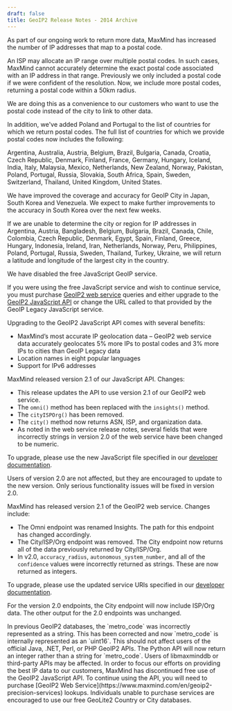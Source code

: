 ```yaml
---
draft: false
title: GeoIP2 Release Notes - 2014 Archive
---
```


<ReleaseNote date="2014-12-16" title="More IPs mapped to postal codes">
As part of our ongoing work to return more data, MaxMind has increased the
number of IP addresses that map to a postal code.

An ISP may allocate an IP range over multiple postal codes. In such cases,
MaxMind cannot accurately determine the exact postal code associated with an IP
address in that range. Previously we only included a postal code if we were
confident of the resolution. Now, we include more postal codes, returning a
postal code within a 50km radius.

We are doing this as a convenience to our customers who want to use the postal
code instead of the city to link to other data.

In addition, we've added Poland and Portugal to the list of countries for which
we return postal codes. The full list of countries for which we provide postal
codes now includes the following:

Argentina, Australia, Austria, Belgium, Brazil, Bulgaria, Canada, Croatia, Czech
Republic, Denmark, Finland, France, Germany, Hungary, Iceland, India, Italy,
Malaysia, Mexico, Netherlands, New Zealand, Norway, Pakistan, Poland, Portugal,
Russia, Slovakia, South Africa, Spain, Sweden, Switzerland, Thailand, United
Kingdom, United States.

</ReleaseNote>

<ReleaseNote date="2014-11-25" title="Improvements to accuracy in Japan, South Korea and Venezuela and change in lat/lon returned">
We have improved the coverage and accuracy for GeoIP City in Japan, South Korea
and Venezuela. We expect to make further improvements to the accuracy in South
Korea over the next few weeks.

If we are unable to determine the city or region for IP addresses in Argentina,
Austria, Bangladesh, Belgium, Bulgaria, Brazil, Canada, Chile, Colombia, Czech
Republic, Denmark, Egypt, Spain, Finland, Greece, Hungary, Indonesia, Ireland,
Iran, Netherlands, Norway, Peru, Philippines, Poland, Portugal, Russia, Sweden,
Thailand, Turkey, Ukraine, we will return a latitude and longitude of the
largest city in the country.

</ReleaseNote>

<ReleaseNote date="2014-11-19" title="Free JavaScript service discontinued">
We have disabled the free JavaScript GeoIP service.

If you were using the free JavaScript service and wish to continue service, you
must purchase
[GeoIP2 web service](https://www.maxmind.com/en/geoip2-precision-services)
queries and either upgrade to the
[GeoIP2 JavaScript API](/geoip/geolocate-an-ip/client-side-javascript) or change
the URL called to that provided by the GeoIP Legacy JavaScript service.

Upgrading to the GeoIP2 JavaScript API comes with several benefits:

- MaxMind’s most accurate IP geolocation data – GeoIP2 web service data
  accurately geolocates 5% more IPs to postal codes and 3% more IPs to cities
  than GeoIP Legacy data
- Location names in eight popular languages
- Support for IPv6 addresses

</ReleaseNote>

<ReleaseNote date="2014-07-18" title="GeoIP2 JavaScript v2.1">
MaxMind released version 2.1 of our JavaScript API. Changes:

- This release updates the API to use version 2.1 of our GeoIP2 web service.
- The `omni()` method has been replaced with the `insights()` method.
- The `cityISPOrg()` has been removed.
- The `city()` method now returns ASN, ISP, and organization data.
- As noted in the web service release notes, several fields that were
  incorrectly strings in version 2.0 of the web service have been changed to be
  numeric.

To upgrade, please use the new JavaScript file specified in our
[developer documentation](/geoip/geolocate-an-ip/client-side-javascript).

Users of version 2.0 are not affected, but they are encouraged to update to the
new version. Only serious functionality issues will be fixed in version 2.0.

</ReleaseNote>

<ReleaseNote date="2014-07-18" title="GeoIP2 Web Service v2.1">
MaxMind has released version 2.1 of the GeoIP2 web service. Changes
include:

- The Omni endpoint was renamed Insights. The path for this endpoint has changed
  accordingly.
- The City/ISP/Org endpoint was removed. The City endpoint now returns all of
  the data previously returned by City/ISP/Org.
- In v2.0, `accuracy_radius`, `autonomous_system_number`, and all of the
  `confidence` values were incorrectly returned as strings. These are now
  returned as integers.

To upgrade, please use the updated service URIs specified in our
[developer documentation](/geoip/docs/web-services/requests).

For the version 2.0 endpoints, the City endpoint will now include ISP/Org data.
The other output for the 2.0 endpoints was unchanged.

</ReleaseNote>

<ReleaseNote date="2014-04-01" title="Type Change to GeoIP2 Metro Code Field">
In previous GeoIP2 databases, the `metro_code` was incorrectly represented as a
string. This has been corrected and now `metro_code` is internally represented
as an `uint16`. This should not affect users of the official Java, .NET, Perl,
or PHP GeoIP2 APIs. The Python API will now return an integer rather than a
string for `metro_code`. Users of libmaxminddb or third-party APIs may be
affected.
</ReleaseNote>

<ReleaseNote date="2014-01-21" title="Free use of the GeoIP2 JavaScript API has been discontinued">
In order to focus our efforts on providing the best IP data to our customers,
MaxMind has discontinued free use of the GeoIP2 JavaScript API. To continue
using the API, you will need to purchase [GeoIP2 Web
Service](https://www.maxmind.com/en/geoip2-precision-services) lookups.
Individuals unable to purchase services are encouraged to use our free GeoLite2
Country or City databases.
</ReleaseNote>
